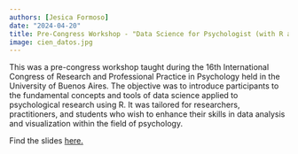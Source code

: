 ```yaml
---
authors: [Jesica Formoso]
date: "2024-04-20"
title: Pre-Congress Workshop - "Data Science for Psychologist (with R and RStudio)"
image: cien_datos.jpg
---
```


This was a pre-congress workshop taught during the 16th International Congress of Research and Professional Practice in Psychology held in the University of Buenos Aires. The objective was to introduce participants to the fundamental concepts and tools of data science applied to psychological research using R. It was tailored for researchers, practitioners, and students who wish to enhance their skills in data analysis and visualization within the field of psychology.

Find the slides [here.](https://docs.google.com/presentation/d/1MrY5u30DEXbpqI1c9M7dBNantMRjfSJhXsdYu0HfbiI/edit?usp=sharing)
